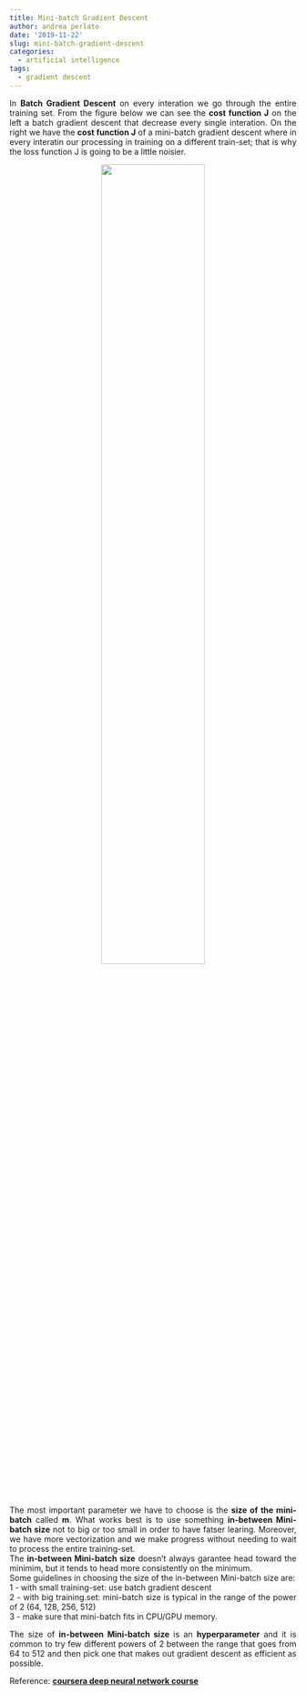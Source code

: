 ```yaml
---
title: Mini-batch Gradient Descent
author: andrea perlato
date: '2019-11-22'
slug: mini-batch-gradient-descent
categories:
  - artificial intelligence
tags:
  - gradient descent
---
```


<style>
body {
text-align: justify}
</style>

In **Batch Gradient Descent** on every interation we go through the entire training set.
From the figure below we can see the **cost function J** on the left a batch gradient descent that decrease every single interation. On the right we have the **cost function J** of a mini-batch gradient descent where in every interatin our processing in training on a different train-set; that is why the loss function J is going to be a little noisier.

<center>
![](/img/minibatchgraddesc.png){width=60%}
</center>

The most important parameter we have to choose is the **size of the mini-batch** called **m**.
What works best is to use something **in-between Mini-batch size** not to big or too small in order to have fatser learing. Moreover, we have more vectorization and we make progress without needing to wait to process the entire training-set.  </br>
The **in-between Mini-batch size** doesn't always garantee head toward the minimim, but it tends to head more consistently on the minimum. </br>
Some guidelines in choosing the size of the in-between Mini-batch size are: </br>
1 - with small training-set: use batch gradient descent </br>
2 - with big training.set: mini-batch size is typical in the range of the power of 2 (64, 128, 256, 512) </br>
3 - make sure that mini-batch fits in CPU/GPU memory. </br>

The size of **in-between Mini-batch size** is an **hyperparameter** and it is common to try few different powers of 2 between the range that goes from 64 to 512 and then pick one that makes out gradient descent as efficient as possible.

Reference: [**coursera deep neural network course**](https://www.coursera.org/learn/deep-neural-network/home/welcome)























